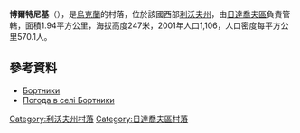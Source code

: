 {{coord|49|20|51|N|24|17|42|E|scale:100000|display=title}}

'''博爾特尼基'''（{{lang-uk|Бортники}}），是[[烏克蘭|烏克蘭]]的村落，位於該國西部[[利沃夫州|利沃夫州]]，由[[日達喬夫區|日達喬夫區]]負責管轄，面積1.94平方公里，海拔高度247米，2001年人口1,106，人口密度每平方公里570.1人。

==參考資料==
* [http://historytv.at.ua/index/bortniki/0-665 Бортники] {{Wayback|url=http://historytv.at.ua/index/bortniki/0-665 |date=20200923034349 }}
* [http://weather.in.ua/ua/l'vovskaja/1874 Погода в селі Бортники] {{Wayback|url=http://weather.in.ua/ua/l'vovskaja/1874 |date=20111221174034 }}

{{DEFAULTSORT:Бортники}}
[[Category:利沃夫州村落|Category:利沃夫州村落]]
[[Category:日達喬夫區村落|Category:日達喬夫區村落]]


{{Lviv-geo-stub}}